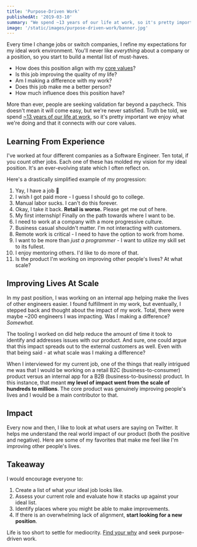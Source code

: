 ```yaml
---
title: 'Purpose-Driven Work'
publishedAt: '2019-03-10'
summary: "We spend ~13 years of our life at work, so it's pretty important we enjoy what we're doing and that it connects with our core values. How can you find purpose-driven work?"
image: '/static/images/purpose-driven-work/banner.jpg'
---
```



Every time I change jobs or switch companies, I refine my expectations for my ideal work environment.
You'll never like _everything_ about a company or a position, so you start to build a mental list of must-haves.

- How does this position align with my [core values](/blog/benefits-i-care-about-in-2019)?
- Is this job improving the quality of my life?
- Am I making a difference with my work?
- Does this job make me a better person?
- How much influence does this position have?

More than ever, people are seeking validation far beyond a paycheck. This doesn't mean it will come easy, but we're never satisfied. Truth be told, we spend [~13 years of our life at work](https://www.huffingtonpost.com.au/2017/10/18/weve-broken-down-your-entire-life-into-years-spent-doing-tasks_a_23248153/),
so it's pretty important we enjoy what we're doing and that it connects with our core values.

## Learning From Experience

I've worked at four different companies as a Software Engineer. Ten total, if you count other jobs. Each one of these has molded my
vision for my ideal position. It's an ever-evolving state which I often reflect on.

Here's a drastically simplified example of my progression:

1. Yay, I have a job 🎉
1. I wish I got paid more - I guess I should go to college.
1. Manual labor sucks. I can't do this forever.
1. Okay, I take it back. **Retail is worse.** Please get me out of here.
1. My first internship! Finally on the path towards where I want to be.
1. I need to work at a company with a more progressive culture.
1. Business casual shouldn't matter. I'm not interacting with customers.
1. Remote work is critical - I need to have the option to work from home.
1. I want to be more than _just a programmer_ - I want to utilize my skill set to its fullest.
1. I enjoy mentoring others. I'd like to do more of that.
1. Is the product I'm working on improving other people's lives? At what scale?

## Improving Lives At Scale

In my past position, I was working on an internal app helping make the lives of other engineers easier.
I found fulfillment in my work, but eventually, I stepped back and thought about the impact of my work. Total,
there were maybe ~200 engineers I was impacting. Was I making a difference? _Somewhat._

The tooling I worked on did help reduce
the amount of time it took to identify and addresses issues with our product. And sure, one could argue that this impact spreads
out to the external customers as well. Even with that being said - at what scale was I making a difference?

When I interviewed for my current job, one of the things that really intrigued me was that I would be working on
a retail B2C (business-to-consumer) product versus an internal app for a B2B (business-to-business) product. In this instance, that meant
**my level of impact went from the scale of hundreds to millions**. The core product was genuinely improving people's lives and I
would be a main contributor to that.

## Impact

Every now and then, I like to look at what users are saying on Twitter. It helps me understand the real world impact
of our product (both the positive and negative). Here are some of my favorites that make me feel like I'm improving other people's lives.

<Tweet id="1099774196706693120" />
<Tweet id="1063532477925548033" />
<Tweet id="1027159811702575109" />
<Tweet id="937838382004219906" />
<Tweet id="875144802228162560" />
<Tweet id="833126768437506048" />
<Tweet id="826073126723317761" />
<Tweet id="815694697557610496" />

## Takeaway

I would encourage everyone to:

1. Create a list of what your ideal job looks like.
1. Assess your current role and evaluate how it stacks up against your ideal list.
1. Identify places where you might be able to make improvements.
1. If there is an overwhelming lack of alignment, **start looking for a new position**.

Life is too short to settle for mediocrity. [Find your why](https://www.amazon.com/Find-Your-Why-Practical-Discovering/dp/0143111728) and seek purpose-driven work.
